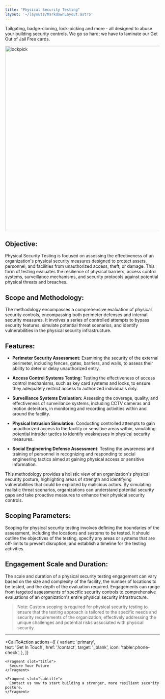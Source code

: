 ```yaml
---
title: "Physical Security Testing"
layout: '~/layouts/MarkdownLayout.astro'
---
```


Tailgating, badge-cloning, lock-picking and more - all designed to abuse your building security controls. We go so hard; we have to laminate our Get Out of Jail Free cards. 

<img src="/assets/images/lockpick.webp" alt="lockpick" width="600" />

## Objective: 
Physical Security Testing is focused on assessing the effectiveness of an organization's physical security measures designed to protect assets, personnel, and facilities from unauthorized access, theft, or damage. This form of testing evaluates the resilience of physical barriers, access control systems, surveillance mechanisms, and security protocols against potential physical threats and breaches. 

## Scope and Methodology: 
The methodology encompasses a comprehensive evaluation of physical security controls, encompassing both perimeter defenses and internal security measures. It involves a series of controlled attempts to bypass security features, simulate potential threat scenarios, and identify vulnerabilities in the physical security infrastructure. 

## Features: 

- **Perimeter Security Assessment:** Examining the security of the external perimeter, including fences, gates, barriers, and walls, to assess their ability to deter or delay unauthorized entry. 

- **Access Control Systems Testing:** Testing the effectiveness of access control mechanisms, such as key card systems and locks, to ensure they adequately restrict access to authorized individuals only. 

- **Surveillance Systems Evaluation:** Assessing the coverage, quality, and effectiveness of surveillance systems, including CCTV cameras and motion detectors, in monitoring and recording activities within and around the facility. 

- **Physical Intrusion Simulation:** Conducting controlled attempts to gain unauthorized access to the facility or sensitive areas within, simulating potential intruder tactics to identify weaknesses in physical security measures. 
 
- **Social Engineering Defense Assessment:** Testing the awareness and training of personnel in recognizing and responding to social engineering tactics aimed at gaining physical access or sensitive information. 

This methodology provides a holistic view of an organization's physical security posture, highlighting areas of strength and identifying vulnerabilities that could be exploited by malicious actors. By simulating realistic threat scenarios, organizations can understand potential security gaps and take proactive measures to enhance their physical security controls. 

## Scoping Parameters: 

Scoping for physical security testing involves defining the boundaries of the assessment, including the locations and systems to be tested. It should outline the objectives of the testing, specify any areas or systems that are off-limits to prevent disruption, and establish a timeline for the testing activities. 

## Engagement Scale and Duration: 

The scale and duration of a physical security testing engagement can vary based on the size and complexity of the facility, the number of locations to be tested, and the depth of the evaluation required. Engagements can range from targeted assessments of specific security controls to comprehensive evaluations of an organization's entire physical security infrastructure. 

> Note: Custom scoping is required for physical security testing to ensure that the testing approach is tailored to the specific needs and security requirements of the organization, effectively addressing the unique challenges and potential risks associated with physical security. 

---

  
  <CallToAction
    actions={[
      {
        variant: 'primary',  
        text: 'Get In Touch',
        href: '/contact',
        target: '_blank',
        icon: 'tabler:phone-check',
      },
    ]}  
  >
    <Fragment slot="title">
      Secure Your Future
    </Fragment>
    
    <Fragment slot="subtitle">
      Contact us now to start building a stronger, more resilient security posture.
    </Fragment>  
  </CallToAction>

